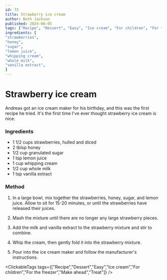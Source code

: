 ```yaml
---
id: 73
title: Strawberry ice cream
author: Beth Jackson
published: 2024-08-05
tags: ["Recipe", "Dessert", "Easy", "Ice cream", "For children", "For the freezer", "Make ahead", "Treat"]
ingredients: [
"strawberries",
"honey",
"sugar",
"lemon juice",
"whipping cream",
"whole milk",
"vanilla extract",
]
---
```


# Strawberry ice cream

<BlogTextWrapper>

Andreas got an ice cream maker for his birthday, and this was the first recipe he tried. It's the first time I've ever thought strawberry ice cream is nice.

</BlogTextWrapper>

<BlogTextWrapper>

### Ingredients

- 1 1/2 cups strawberries, hulled and diced
- 2 tblsp honey
- 1/2 cup granulated sugar
- 1 tsp lemon juice
- 1 cup whipping cream
- 1/2 cup whole milk
- 1 tsp vanilla extract

</BlogTextWrapper>

<BlogTextWrapper>

### Method

1. In a large bowl, mix together the strawberries, honey, sugar, and lemon juice. Allow to sit for 15-20 minutes, or until the strawberries have released their juices.

2. Mash the mixture until there are no longer any large strawberry pieces.

3. Add the milk and vanilla extract to the strawberry mixture and stir to combine.

4. Whip the cream, then gently fold it into the strawberry mixture.

5. Pour into the ice cream maker and follow the manufacturer's instructions.

</BlogTextWrapper>

<ClickableTags tags={["Recipe","Dessert","Easy","Ice cream","For children","For the freezer","Make ahead","Treat"]} />
